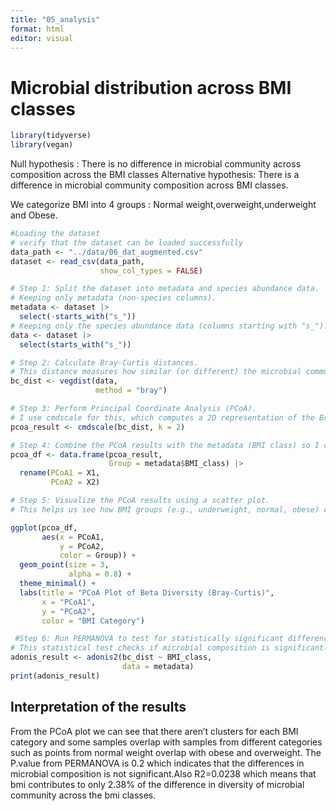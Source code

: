 ```yaml
---
title: "05_analysis"
format: html
editor: visual
---
```


# Microbial distribution across BMI classes

```r
library(tidyverse)
library(vegan)
```

Null hypothesis : There is no difference in microbial community across composition across the BMI classes Alternative hypothesis: There is a difference in microbial community composition across BMI classes.

We categorize BMI into 4 groups : Normal weight,overweight,underweight and Obese.

```r
#Loading the dataset
# verify that the dataset can be loaded successfully
data_path <- "../data/06_dat_augmented.csv"
dataset <- read_csv(data_path,
                    show_col_types = FALSE)
```

```r
# Step 1: Split the dataset into metadata and species abundance data.
# Keeping only metadata (non-species columns).
metadata <- dataset |> 
  select(-starts_with("s_")) 
# Keeping only the species abundance data (columns starting with "s_").
data <- dataset |> 
  select(starts_with("s_")) 
```

```r
# Step 2: Calculate Bray-Curtis distances.
# This distance measures how similar (or different) the microbial communities are.
bc_dist <- vegdist(data,
                   method = "bray")
```

```r
# Step 3: Perform Principal Coordinate Analysis (PCoA).
# I use cmdscale for this, which computes a 2D representation of the Bray-Curtis distances.
pcoa_result <- cmdscale(bc_dist, k = 2)  
```

```r
# Step 4: Combine the PCoA results with the metadata (BMI class) so I can label the samples by BMI_class.
pcoa_df <- data.frame(pcoa_result,
                      Group = metadata$BMI_class) |> 
  rename(PCoA1 = X1,
         PCoA2 = X2)
```

```r
# Step 5: Visualize the PCoA results using a scatter plot.
# This helps us see how BMI groups (e.g., underweight, normal, obese) cluster based on microbial composition.

ggplot(pcoa_df,
       aes(x = PCoA1,
           y = PCoA2,
           color = Group)) +
  geom_point(size = 3,
             alpha = 0.8) +  
  theme_minimal() +  
  labs(title = "PCoA Plot of Beta Diversity (Bray-Curtis)", 
       x = "PCoA1", 
       y = "PCoA2",
       color = "BMI Category")
```

```r
 #Step 6: Run PERMANOVA to test for statistically significant differences between BMI groups.
# This statistical test checks if microbial composition is significantly different between BMI categories.
adonis_result <- adonis2(bc_dist ~ BMI_class,
                         data = metadata)
print(adonis_result)
```

## Interpretation of the results

From the PCoA plot we can see that there aren't clusters for each BMI category and some samples overlap with samples from different categories such as points from normal weight overlap with obese and overweight. The P.value from PERMANOVA is 0.2 which indicates that the differences in microbial composition is not significant.Also R2=0.0238 which means that bmi contributes to only 2.38% of the difference in diversity of microbial community across the bmi classes.
